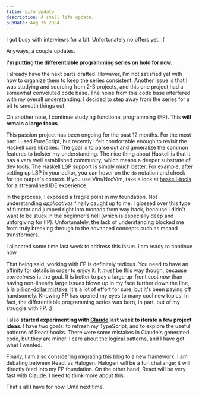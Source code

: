 ```yaml
---
title: Life Update
description: A small life update.
pubDate: Aug 15 2024
---
```


I got busy with interviews for a bit. Unfortunately no offers yet. :(

Anyways, a couple updates.

**I'm putting the differentiable programming series on hold for now.** 

I already have the next parts drafted. However, I'm not satisfied yet with how to organize them to keep the series consistent. Another issue is that I was studying and sourcing from 2-3 projects, and this one project had a somewhat convoluted code base. The noise from this code base interfered with my overall understanding. I decided to step away from the series for a bit to smooth things out.

On another note, I continue studying functional programming (FP). This **will remain a large focus**.

This passion project has been ongoing for the past 12 months. For the most part I used PureScript, but recently I felt comfortable enough to revisit the Haskell core libraries. The goal is to parse out and generalize the common features to bolster my understanding. The nice thing about Haskell is that it has a very well established community, which means a deeper substrate of dev tools. The Haskell LSP support is simply much better. For example, after setting up LSP in your editor, you can hover on the `do` notation and check for the output's context. If you use Vim/NeoVim, take a look at [haskell-tools](https://github.com/mrcjkb/haskell-tools.nvim) for a streamlined IDE experience.

In the process, I exposed a fragile point in my foundation. Not understanding *applicatives* finally caught up to me. I glossed over this type of functor and jumped right into monads from way back, because I didn't want to be stuck in the beginner's hell (which is especially deep and unforgiving for FP). Unfortunately, the lack of understanding blocked me from truly breaking through to the advanced concepts such as monad transformers.

I allocated some time last week to address this issue. I am ready to continue now.

That being said, working with FP is definitely tedious. You need to have an affinity for details in order to enjoy it. It *must* be this way though, because *correctness* is the goal. It is better to pay a large up-front cost *now* than having non-linearly large issues blown up in my face further down the line, à la [billion-dollar mistake](https://news.ycombinator.com/item?id=12427069). It's a lot of effort for sure, but it's been paying off handsomely. Knowing FP has opened my eyes to many cool new topics. In fact, the differentiable programming series was born, in part, out of my struggle with FP. :)


I also **started experimenting with [Claude](https://claude.ai/) last week to iterate a few project ideas**. I have two goals: to refresh my TypeScript, and to explore the useful patterns of React hooks. There were some mistakes in Claude's generated code, but they are minor. I care about the logical patterns, and I have got what I wanted.

Finally, I am also considering migrating this blog to a new framework. I am debating between React vs Halogen. Halogen will be a fun challange; it will directly feed into my FP foundation. On the other hand, React will be very fast with Claude. I need to think more about this.

That's all I have for now. Until next time.
